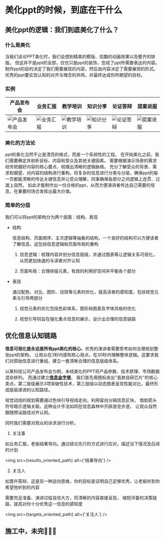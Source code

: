 
# 美化ppt的时候，到底在干什么

## 美化ppt的逻辑：我们到底美化了什么？

### 什么是美化

当我们谈论PPT美化时，我们会想到精美的模版、炫酷的动画效果以及整齐的排版。
但这并不是ppt的全部，仅仅只是ppt的装饰，忽视了ppt所需要表达的内容。
制作ppt的目的决定了我们需要展现的内容，然后由内容决定了需要展现的形式。
优秀的ppt要实现认知的对齐与理念的共鸣，并最终达成你所期望的目标。

### 实例

| 产品发布会                                             | 业务汇报                                             | 教学培训                                                | 知识分享                                                | 论证答辩                                              | 提案说服                                       |
| ------------------------------------------------------ | ---------------------------------------------------- | ------------------------------------------------------- | ------------------------------------------------------- | ----------------------------------------------------- | ---------------------------------------------- |
| <img src={product_publish_example} alt="产品发布会" /> | <img src={business_report_example} alt="业务汇报" /> | <img src={teaching_trainning_example} alt="教学培训" /> | <img  src={knowledge_sharing_example} alt="知识分享" /> | <img src={argument_defense_example} alt="论证答辩" /> | <img  src={proposal_example} alt="提案说服" /> |

### 美化的方法论

ppt的美化当然不止是漂亮的格式，而是一个系统性的工程。
在开始美化之前，我们需要确定并剖析目标、内容和受众及其他关键因素。
需要根据演示场景的需求经传把握好内容的核心要点，梳理出清晰的逻辑脉络。
充分了解受众的背景、需求和期望，对内容的结构进行重构，将复杂的信息进行分类与分层，确保ppt的每一页都能清晰的传达关键信息并让受众理解，同事确保各部分之间逻辑上连贯、过渡上自然。
如此才能制作出一份合格的ppt，从而方便演讲者传达自己需要的信息，在重要的场合发挥出最大价值。

### 简单的分层

我们可以将ppt的架构分为两个层面：结构、表现

- 结构

  信息结构、页面顺序、主次逻辑等抽象的结构，一个良好的结构可以方便读者了解信息。这包括信息逻辑和页面布局的重构
  1. 信息逻辑：梳理内容并划分信息层级，并通过图表等让逻辑关系可视化，从而更加快速的与读者对齐认知

  2. 页面布局：合理排版元素，有效的利用好空间并平衡各个部分

- 表现

  通过配色、对比、图形、动效等元素的优化，提高读者的感知度。包括视觉元素与引导两部分
  1. 视觉元素的优化包括色彩体系，图形和图表及字体风格的优化

  2. 视觉引导则旨在强化重点信息的展示，设计出合理的信息链路

## 优化信息认知链路

**信息可视化是永远是所有ppt美化的核心**。优秀的演讲者需要思考如何合理规划整张ppt的架构，
让观众在3秒内感知核心观点，在30秒内理解整体逻辑。这要求我们对原始信息进行重组，建立一套清晰合理的信息层级体系。

以某科技公司产品发布会为例，未经美化的PPT将产品参数、技术原理、市场数据混杂排列。
而通过建立[**信息金字塔**](https://zhuanlan.zhihu.com/p/638149489)，
我们首先用图标突出"首款自研芯片"的核心卖点，第二层级展示3项突破性技术，第三层级以动态图表呈现性能对比，最终形成层层递进的认知路径。

视觉动线的规划需要通过色块引导视线走向，利用留白分隔信息区块，
借助箭头符号暗示逻辑关联。这种设计手法如同在信息森林中开辟游览步道，
让观众自然跟随预设路径对齐认知。

同时我们需要对观众的诉求进行分析。

1. 关注事

如业务汇报，老板结果导向。通过结论先行的方式进行应对，描述当下情况及后续的计划

<img src={results_oriented_path} alt={'结果导向'} />

2. 关注人

如晋升答辩，这是另一种逆向思维，你的目标是证明自己足够优秀，让老板听到你希望他听到的内容

需要充足准备、演讲过程自信大方，将清晰的内容直接呈现，
缩短评委的决策链路，提高对你十分优秀这一信息的感知度

<img src={targets_oriented_path} alt={'关注人'} />

## 施工中，未完🚧🚧🚧
